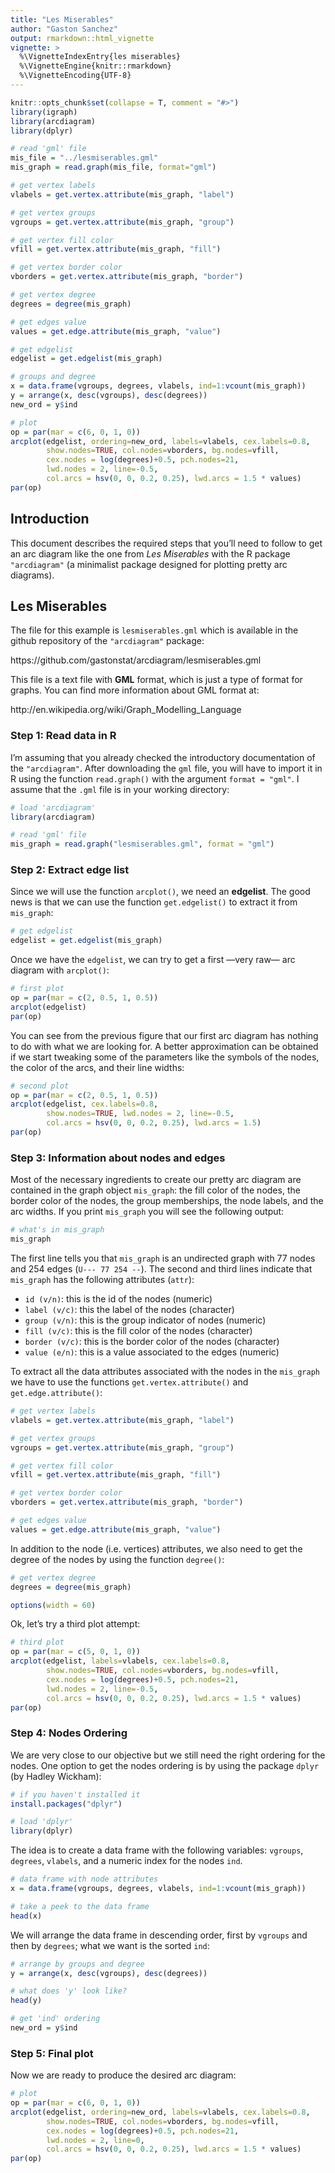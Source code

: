 ```yaml
---
title: "Les Miserables"
author: "Gaston Sanchez"
output: rmarkdown::html_vignette
vignette: >
  %\VignetteIndexEntry{les miserables}
  %\VignetteEngine{knitr::rmarkdown}
  %\VignetteEncoding{UTF-8}
---
```


```r
knitr::opts_chunk$set(collapse = T, comment = "#>")
library(igraph)
library(arcdiagram)
library(dplyr)
```

```r
# read 'gml' file
mis_file = "../lesmiserables.gml"
mis_graph = read.graph(mis_file, format="gml")

# get vertex labels
vlabels = get.vertex.attribute(mis_graph, "label")

# get vertex groups
vgroups = get.vertex.attribute(mis_graph, "group")

# get vertex fill color
vfill = get.vertex.attribute(mis_graph, "fill")

# get vertex border color
vborders = get.vertex.attribute(mis_graph, "border")

# get vertex degree
degrees = degree(mis_graph)

# get edges value
values = get.edge.attribute(mis_graph, "value")

# get edgelist
edgelist = get.edgelist(mis_graph)

# groups and degree
x = data.frame(vgroups, degrees, vlabels, ind=1:vcount(mis_graph))
y = arrange(x, desc(vgroups), desc(degrees))
new_ord = y$ind
```

```r
# plot
op = par(mar = c(6, 0, 1, 0))
arcplot(edgelist, ordering=new_ord, labels=vlabels, cex.labels=0.8,
        show.nodes=TRUE, col.nodes=vborders, bg.nodes=vfill, 
        cex.nodes = log(degrees)+0.5, pch.nodes=21,
        lwd.nodes = 2, line=-0.5, 
        col.arcs = hsv(0, 0, 0.2, 0.25), lwd.arcs = 1.5 * values)
par(op)
```



## Introduction

This document describes the required steps that you'll need to follow to get an arc diagram like the one from _Les Miserables_ with the R package `"arcdiagram"` (a minimalist package designed for plotting pretty arc diagrams).


## Les Miserables

The file for this example is `lesmiserables.gml` which is available in the github repository of the `"arcdiagram"` package:

https://github.com/gastonstat/arcdiagram/lesmiserables.gml

This file is a text file with __GML__ format, which is just a type of format for graphs. You can find more information about GML format at:

http://en.wikipedia.org/wiki/Graph_Modelling_Language


### Step 1: Read data in R

I'm assuming that you already checked the introductory documentation of the `"arcdiagram"`.
After downloading the `gml` file, you will have to import it in R using the function `read.graph()` with the argument `format = "gml"`. I assume that the `.gml` file is in your working directory:

```r
# load 'arcdiagram'
library(arcdiagram)

# read 'gml' file
mis_graph = read.graph("lesmiserables.gml", format = "gml")
```


### Step 2: Extract edge list

Since we will use the function `arcplot()`, we need an __edgelist__. The good news is that we can use the function `get.edgelist()` to extract it from `mis_graph`:

```r
# get edgelist
edgelist = get.edgelist(mis_graph)
```

Once we have the `edgelist`, we can try to get a first ---very raw--- arc diagram with `arcplot()`:

```r
# first plot
op = par(mar = c(2, 0.5, 1, 0.5))
arcplot(edgelist)
par(op)
```

You can see from the previous figure that our first arc diagram has nothing to do with what we are looking for. A better approximation can be obtained if we start tweaking some of the parameters like the symbols of the nodes, the color of the arcs, and their line widths:

```r
# second plot
op = par(mar = c(2, 0.5, 1, 0.5))
arcplot(edgelist, cex.labels=0.8,
        show.nodes=TRUE, lwd.nodes = 2, line=-0.5, 
        col.arcs = hsv(0, 0, 0.2, 0.25), lwd.arcs = 1.5)
par(op)
```


### Step 3: Information about nodes and edges

Most of the necessary ingredients to create our pretty arc diagram are contained in the graph object `mis_graph`: the fill color of the nodes, the border color of the nodes, the group memberships, the node labels, and the arc widths. If you print `mis_graph` you will see the following output:

```r
# what's in mis_graph
mis_graph
```

The first line tells you that `mis_graph` is an undirected graph with 77 nodes and 254 edges (`U--- 77 254 --`). The second and third lines indicate that `mis_graph` has the following attributes (`attr`):

- `id (v/n)`: this is the id of the nodes (numeric)
- `label (v/c)`: this the label of the nodes (character)
- `group (v/n)`: this is the group indicator of nodes (numeric)
- `fill (v/c)`: this is the fill color of the nodes (character)
- `border (v/c)`: this is the border color of the nodes (character)
- `value (e/n)`: this is a value associated to the edges (numeric)

To extract all the data attributes associated with the nodes in the `mis_graph` we have to use the functions `get.vertex.attribute()` and `get.edge.attribute()`:

```r
# get vertex labels
vlabels = get.vertex.attribute(mis_graph, "label")

# get vertex groups
vgroups = get.vertex.attribute(mis_graph, "group")

# get vertex fill color
vfill = get.vertex.attribute(mis_graph, "fill")

# get vertex border color
vborders = get.vertex.attribute(mis_graph, "border")

# get edges value
values = get.edge.attribute(mis_graph, "value")
```

In addition to the node (i.e. vertices) attributes, we also need to get the degree of the nodes by using the function `degree()`:

```r
# get vertex degree
degrees = degree(mis_graph)
```

```r
options(width = 60)
```

Ok, let's try a third plot attempt:

```r
# third plot
op = par(mar = c(5, 0, 1, 0))
arcplot(edgelist, labels=vlabels, cex.labels=0.8,
        show.nodes=TRUE, col.nodes=vborders, bg.nodes=vfill, 
        cex.nodes = log(degrees)+0.5, pch.nodes=21,
        lwd.nodes = 2, line=-0.5, 
        col.arcs = hsv(0, 0, 0.2, 0.25), lwd.arcs = 1.5 * values)
par(op)
```


### Step 4: Nodes Ordering

We are very close to our objective but we still need the right ordering for the nodes. One option to get the nodes ordering is by using the package `dplyr` (by Hadley Wickham):

```r
# if you haven't installed it
install.packages("dplyr")

# load 'dplyr'
library(dplyr)
```

The idea is to create a data frame with the following variables: `vgroups`, `degrees`, `vlabels`, and a numeric index for the nodes `ind`.

```r
# data frame with node attributes
x = data.frame(vgroups, degrees, vlabels, ind=1:vcount(mis_graph))

# take a peek to the data frame
head(x)
```

We will arrange the data frame in descending order, first by `vgroups` and then by `degrees`; what we want is the sorted `ind`:

```r
# arrange by groups and degree
y = arrange(x, desc(vgroups), desc(degrees))

# what does 'y' look like?
head(y)

# get 'ind' ordering
new_ord = y$ind
```


### Step 5: Final plot

Now we are ready to produce the desired arc diagram:

```r
# plot
op = par(mar = c(6, 0, 1, 0))
arcplot(edgelist, ordering=new_ord, labels=vlabels, cex.labels=0.8,
        show.nodes=TRUE, col.nodes=vborders, bg.nodes=vfill, 
        cex.nodes = log(degrees)+0.5, pch.nodes=21,
        lwd.nodes = 2, line=0, 
        col.arcs = hsv(0, 0, 0.2, 0.25), lwd.arcs = 1.5 * values)
par(op)
```

